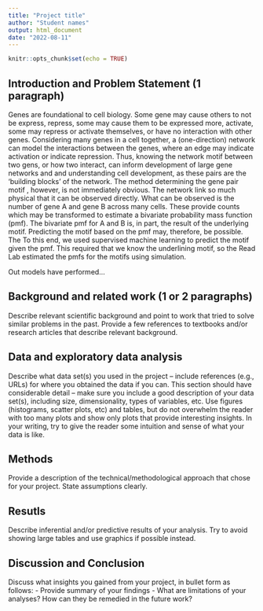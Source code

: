 ```yaml
---
title: "Project title"
author: "Student names"
output: html_document
date: "2022-08-11"
---
```


```r
knitr::opts_chunk$set(echo = TRUE)
```


## Introduction and Problem Statement (1 paragraph)
Genes are foundational to cell biology. Some gene may cause others to not be express, repress, some may cause them to be expressed more, activate, some may repress or activate themselves, or have no interaction with other genes. Considering many genes in a cell together, a (one-direction) network can model the interactions between the genes, where an edge may indicate activation or indicate repression. Thus, knowing the network motif between two gens, or how two interact, can inform development of large gene networks and and understanding cell development, as these pairs are the 'building blocks' of the network. The method determining the gene pair motif , however, is not immediately obvious. The network link so much physical that it can be observed directly. What can be observed is the number of gene A and gene B across many cells. These provide counts which may be transformed to estimate a bivariate probability mass function (pmf). The bivariate pmf for A and B is, in part, the result of the underlying motif. Predicting the motif based on the pmf may, therefore, be possible. The To this end, we used supervised machine learning to predict the motif given the pmf. This required that we know the underlining motif, so the Read Lab estimated the pmfs for the motifs using simulation. 

Out models have performed...


## Background and related work (1 or 2 paragraphs)
Describe relevant scientific background and point to work that tried to solve similar problems in the past. Provide a few references to textbooks and/or research articles that describe relevant background.   

## Data and exploratory data analysis
Describe what data set(s) you used in the project – include references (e.g., URLs) for where you obtained the data if you can.  This section should have considerable detail – make sure you include a good description of your data set(s), including size, dimensionality, types of variables, etc. 
Use figures (histograms, scatter plots, etc) and tables, but do not overwhelm the reader with too many plots and show only plots that provide interesting insights. In your writing, try to give the reader some intuition and sense of what your data is like.

## Methods
Provide a description of the technical/methodological approach that chose for your project. State assumptions clearly. 



## Resutls
Describe inferential and/or predictive results of your analysis. Try to avoid showing large tables and use graphics if possible instead. 


## Discussion and Conclusion 
Discuss what insights you gained from your project, in bullet form as follows:
- Provide summary of your findings
- What are limitations of your analyses? How can they be remedied in the future work?

 
